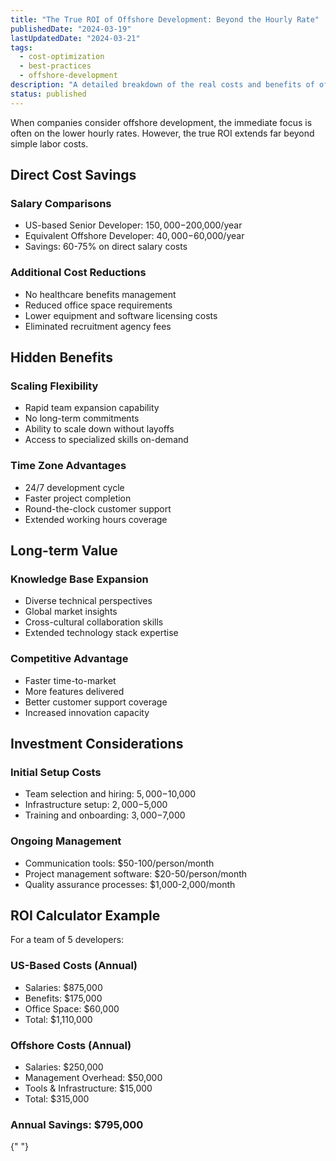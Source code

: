 ```yaml
---
title: "The True ROI of Offshore Development: Beyond the Hourly Rate"
publishedDate: "2024-03-19"
lastUpdatedDate: "2024-03-21"
tags:
  - cost-optimization
  - best-practices
  - offshore-development
description: "A detailed breakdown of the real costs and benefits of offshore development, including hidden savings and long-term advantages."
status: published
---
```


When companies consider offshore development, the immediate focus is often on the lower hourly rates. However, the true ROI extends far beyond simple labor costs.

## Direct Cost Savings

### Salary Comparisons

- US-based Senior Developer: $150,000-$200,000/year
- Equivalent Offshore Developer: $40,000-$60,000/year
- Savings: 60-75% on direct salary costs

### Additional Cost Reductions

- No healthcare benefits management
- Reduced office space requirements
- Lower equipment and software licensing costs
- Eliminated recruitment agency fees

## Hidden Benefits

### Scaling Flexibility

- Rapid team expansion capability
- No long-term commitments
- Ability to scale down without layoffs
- Access to specialized skills on-demand

### Time Zone Advantages

- 24/7 development cycle
- Faster project completion
- Round-the-clock customer support
- Extended working hours coverage

## Long-term Value

### Knowledge Base Expansion

- Diverse technical perspectives
- Global market insights
- Cross-cultural collaboration skills
- Extended technology stack expertise

### Competitive Advantage

- Faster time-to-market
- More features delivered
- Better customer support coverage
- Increased innovation capacity

## Investment Considerations

### Initial Setup Costs

- Team selection and hiring: $5,000-$10,000
- Infrastructure setup: $2,000-$5,000
- Training and onboarding: $3,000-$7,000

### Ongoing Management

- Communication tools: $50-100/person/month
- Project management software: $20-50/person/month
- Quality assurance processes: $1,000-2,000/month

## ROI Calculator Example

For a team of 5 developers:

### US-Based Costs (Annual)

- Salaries: $875,000
- Benefits: $175,000
- Office Space: $60,000
- Total: $1,110,000

### Offshore Costs (Annual)

- Salaries: $250,000
- Management Overhead: $50,000
- Tools & Infrastructure: $15,000
- Total: $315,000

### Annual Savings: $795,000

<NewsletterCTA
  title="Get Our ROI Calculator"
  description="Download our detailed ROI calculator to estimate your potential savings with offshore development."
  buttonText="Download Now"
/>{" "}
